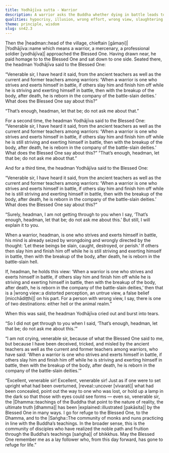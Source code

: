 ```yaml
---
title: Yodhājīva sutta - Warrior
description: A warrior asks the Buddha whether dying in battle leads to rebirth among heroic deities, as taught in warrior tradition. After initially refusing to respond, the Buddha explains that a mind driven by violent intent leads not to heaven but to hell. Even holding such a belief is itself wrong view, resulting in rebirth in hell or the animal realm.
qualities: hypocrisy, illusion, wrong effort, wrong view, slaughtering
theme: principle, wisdom
slug: sn42.3
---
```


Then the |headman::head of the village, chieftain [gāmaṇi]| |Yodhājīva::name which means a warrior, a mercenary, a professional soldier [yodhājīva]| approached the Blessed One. Having drawn near, he paid homage to to the Blessed One and sat down to one side. Seated there, the headman Yodhājīva said to the Blessed One:

“Venerable sir, I have heard it said, from the ancient teachers as well as the current and former teachers among warriors: ‘When a warrior is one who strives and exerts himself in battle, if others slay him and finish him off while he is striving and exerting himself in battle, then with the breakup of the body, after death, he is reborn in the company of the battle-slain deities.’ What does the Blessed One say about this?”

“That’s enough, headman, let that be; do not ask me about that.”

For a second time, <collapse>the headman Yodhājīva said to the Blessed One: “Venerable sir, I have heard it said, from the ancient teachers as well as the current and former teachers among warriors: ‘When a warrior is one who strives and exerts himself in battle, if others slay him and finish him off while he is still striving and exerting himself in battle, then with the breakup of the body, after death, he is reborn in the company of the battle-slain deities.’ What does the Blessed One say about this?” “That’s enough, headman, let that be; do not ask me about that.”</collapse>

And for a third time, the headman Yodhājīva said to the Blessed One:

“Venerable sir, I have heard it said, from the ancient teachers as well as the current and former teachers among warriors: ‘When a warrior is one who strives and exerts himself in battle, if others slay him and finish him off while he is still striving and exerting himself in battle, then with the breakup of the body, after death, he is reborn in the company of the battle-slain deities.’ What does the Blessed One say about this?”

“Surely, headman, I am not getting through to you when I say, ‘That’s enough, headman, let that be; do not ask me about this.’ But still, I will explain it to you.

When a warrior, headman, is one who strives and exerts himself in battle, his mind is already seized by wrongdoing and wrongly directed by the thought: ‘Let these beings be slain, caught, destroyed, or perish.’ If others then slay him and finish him off while he is still striving and exerting himself in battle, then with the breakup of the body, after death, he is reborn in the battle-slain hell.

If, headman, he holds this view: ‘When a warrior is one who strives and exerts himself in battle, if others slay him and finish him off while he is striving and exerting himself in battle, then with the breakup of the body, after death, he is reborn in the company of the battle-slain deities,’ then that is a |wrong view::a distorted perception, an untrue view, a false belief [micchādiṭṭhi]| on his part. For a person with wrong view, I say, there is one of two destinations: either hell or the animal realm.”

When this was said, the headman Yodhājīva cried out and burst into tears.

“So I did not get through to you when I said, ‘That’s enough, headman, let that be; do not ask me about this.’”

“I am not crying, venerable sir, because of what the Blessed One said to me, but because I have been deceived, tricked, and misled by the ancient teachers as well as the current and former teachers among warriors, who have said: ‘When a warrior is one who strives and exerts himself in battle, if others slay him and finish him off while he is striving and exerting himself in battle, then with the breakup of the body, after death, he is reborn in the company of the battle-slain deities.’”

“Excellent, venerable sir! <collapse>Excellent, venerable sir! Just as if one were to set upright what had been overturned, |reveal::uncover [vivarati]| what had been concealed, point out the way to one who was lost, or hold up a lamp in the dark so that those with eyes could see forms — even so, venerable sir, the |Dhamma::teachings of the Buddha that point to the nature of reality, the ultimate truth [dhamma]| has been |explained::illustrated [pakāsita]| by the Blessed One in many ways. I go for refuge to the Blessed One, to the Dhamma, and to the |Saṅgha::The community of monks and nuns practicing in line with the Buddha’s teachings. In the broader sense, this is the community of disciples who have realized the noble path and fruition through the Buddha’s teachings [saṅgha]| of bhikkhus.</collapse> May the Blessed One remember me as a lay follower who, from this day forward, has gone to refuge for life.”